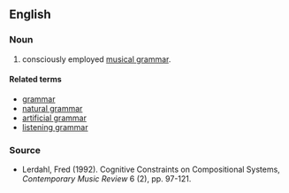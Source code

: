 ==English==
===Noun===
#consciously employed [[musical grammar]].

====Related terms====
*[[grammar]]
*[[natural grammar]]
*[[artificial grammar]]
*[[listening grammar]]

===Source===
*Lerdahl, Fred (1992). Cognitive Constraints on Compositional Systems, ''Contemporary Music Review'' 6 (2), pp. 97-121.